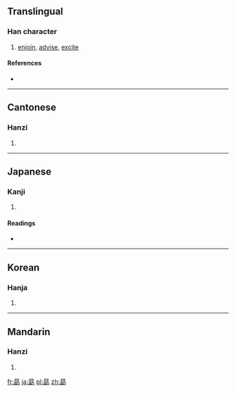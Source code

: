 ==Translingual==

===Han character===
{{Han char|rn=19|rad=力|as=09|sn=11|four=6012<sub>7</sub>|canj=日月一尸 (ABMS)|ids=⿱[[曰]][[助]]}}

# [[enjoin]], [[advise]], [[excite]]

====References====
* {{Han ref|kx=0148.180|dkj=02392|dj=0334.020|hdz=21512.120|uh=52D7|ud=21207|bh=B1E5|bd=45541}}

----

==Cantonese==

===Hanzi===
{{yue-hanzi|jyut=|y=yuk1}}

# {{defn|lang=yue|sort=力09}}

----

==Japanese==

===Kanji===
{{ja-kanji|grade=|rs=力09}}

# {{defn|lang=ja|sort=力09}}

====Readings====
* {{ja-readings|on=[[ぼう]] (bō), [[きょく]] (kyoku)|kun=[[つとめる]] (tsutomeru), [[つとめ]] (tsutome)}}

----

==Korean==

===Hanja===
{{ko-hanja|hangeul=욱|rv=uk|mr=uk}}

# {{defn|lang=ko|sort=力09}}

----

==Mandarin==

===Hanzi===
{{cmn-hanzi|pin=[[xù]] ([[xu4]])|wg=hsü<sup>4</sup>}}

# {{defn|lang=cmn|sort=力09}}

[[fr:勗]]
[[ja:勗]]
[[pl:勗]]
[[zh:勗]]